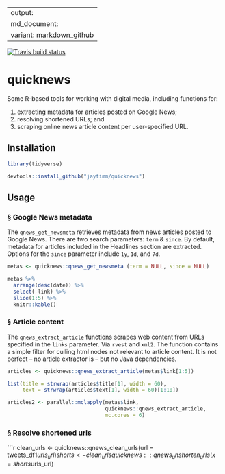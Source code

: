 
---
output:
  md_document:
    variant: markdown_github
---

<!-- badges: start -->
[![Travis build status](https://travis-ci.com/jaytimm/quicknews.svg?branch=master)](https://travis-ci.com/jaytimm/quicknews)
<!-- badges: end -->


# quicknews 



Some R-based tools for working with digital media, including functions for:

(1) extracting metadata for articles posted on Google News;
(2) resolving shortened URLs; and
(3) scraping online news article content per user-specified URL.



## Installation

```r
library(tidyverse)
```


```r
devtools::install_github("jaytimm/quicknews")
```



## Usage

### § Google News metadata

The `qnews_get_newsmeta` retrieves metadata from news articles posted to Google News.  There are two search parameters: `term` & `since`.  By default, metadata for articles included in the Headlines section are extracted.  Options for the `since` parameter include `1y`, `1d`, and `7d`.

```r
metas <- quicknews::qnews_get_newsmeta (term = NULL, since = NULL)
```


```r
metas %>%
  arrange(desc(date)) %>%
  select(-link) %>%
  slice(1:5) %>%
  knitr::kable()
```




### § Article content

The `qnews_extract_article` functions scrapes web content from URLs specified in the `links` parameter.  Via `rvest` and `xml2`.  The function contains a simple filter for culling html nodes not relevant to article content.  It is not perfect -- no article extractor is -- but no Java dependencies. 

```r
articles <- quicknews::qnews_extract_article(metas$link[1:5])

list(title = strwrap(articles$title[1], width = 60), 
     text = strwrap(articles$text[1], width = 60)[1:10])
```

```r
articles2 <- parallel::mclapply(metas$link,
                                quicknews::qnews_extract_article,
                                mc.cores = 6)
```



### § Resolve shortened urls

```r
clean_urls <- quicknews::qnews_clean_urls(url = tweets_df1$urls_url)
shorts <- clean_urls %>% filter(is_short == 1)
quicknews::qnews_unshorten_urls(x = shorts$urls_url)
